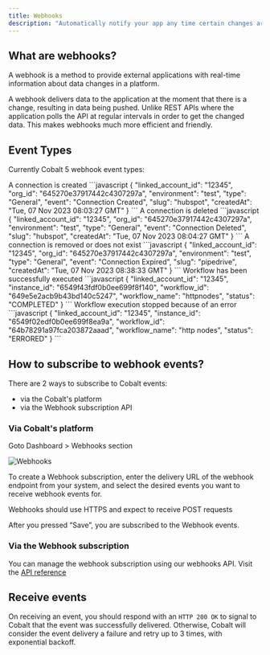 ```yaml
---
title: Webhooks
description: "Automatically notify your app any time certain changes are made."
---
```



## What are webhooks?

A webhook is a method to provide external applications with real-time information about data changes in a platform.

A webhook delivers data to the application at the moment that there is a change, resulting in data being pushed. Unlike REST APIs where the application polls the API at regular intervals in order to get the changed data. This makes webhooks much more efficient and friendly.

## Event Types
Currently Cobalt 5 webhook event types:

<Accordion title="Connection Created">
 A connection is created
 ```javascript
 {
  "linked_account_id": "12345",
  "org_id": "645270e37917442c4307297a",
  "environment": "test",
  "type": "General",
  "event": "Connection Created",
  "slug": "hubspot",
  "createdAt": "Tue, 07 Nov 2023 08:03:27 GMT"
}
 ```
</Accordion>

<Accordion title="Connection Deleted">
   A connection is deleted
 ```javascript
 {
  "linked_account_id": "12345",
  "org_id": "645270e37917442c4307297a",
  "environment": "test",
  "type": "General",
  "event": "Connection Deleted",
  "slug": "hubspot",
  "createdAt": "Tue, 07 Nov 2023 08:04:27 GMT"
}
 ```
</Accordion>

<Accordion title="Connection Expired">
   A connection is removed or does not exist
 ```javascript
 {
  "linked_account_id": "12345",
  "org_id": "645270e37917442c4307297a",
  "environment": "test",
  "type": "General",
  "event": "Connection Expired",
  "slug": "pipedrive",
  "createdAt": "Tue, 07 Nov 2023 08:38:33 GMT"
}
 ```
</Accordion>

<Accordion title="Workflow Completed">
   Workflow has been successfully executed
 ```javascript
 {
  "linked_account_id": "12345",
  "instance_id": "6549f43fdf0b0ee699f8f140",
  "workflow_id": "649e5e2acb9b43bd140c5247",
  "workflow_name": "httpnodes",
  "status": "COMPLETED"
}
 ```
</Accordion>

<Accordion title="Workflow Errored">
   Workflow execution stopped because of an error
 ```javascript
 {
  "linked_account_id": "12345",
  "instance_id": "6549f02edf0b0ee699f8ea9a",
  "workflow_id": "64b78291a97fca203872aaad",
  "workflow_name": "http nodes",
  "status": "ERRORED"
}
 ```
</Accordion>

## How to subscribe to webhook events?
There are 2 ways to subscribe to Cobalt events:

- via the Cobalt's platform
- via the Webhook subscription API

### Via Cobalt's platform
Goto Dashboard > Webhooks section

![Webhooks](/images/Webhooks.png)

To create a Webhook subscription, enter the delivery URL of the webhook endpoint from your system, and select the desired events you want to receive webhook events for.

<Info>Webhooks should use HTTPS and expect to receive POST requests</Info>

After you pressed “Save”, you are subscribed to the Webhook events.

### Via the Webhook subscription 
You can manage the webhook subscription using our webhooks API. Visit the [API reference](/api-reference/webhooks/create-webhook) 


## Receive events
On receiving an event, you should respond with an `HTTP 200 OK` to signal to Cobalt that the event was successfully delivered. Otherwise, Cobalt will consider the event delivery a failure and retry up to 3 times, with exponential backoff.
